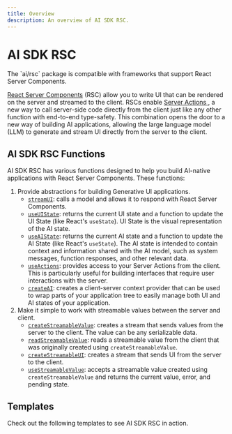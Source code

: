 ```yaml
---
title: Overview
description: An overview of AI SDK RSC.
---
```


# AI SDK RSC

<Note>
  The `ai/rsc` package is compatible with frameworks that support React Server
  Components.
</Note>

[React Server Components](https://nextjs.org/docs/app/building-your-application/rendering/server-components) (RSC) allow you to write UI that can be rendered on the server and streamed to the client. RSCs enable [ Server Actions ](https://nextjs.org/docs/app/building-your-application/data-fetching/server-actions-and-mutations#with-client-components), a new way to call server-side code directly from the client just like any other function with end-to-end type-safety. This combination opens the door to a new way of building AI applications, allowing the large language model (LLM) to generate and stream UI directly from the server to the client.

## AI SDK RSC Functions

AI SDK RSC has various functions designed to help you build AI-native applications with React Server Components. These functions:

1. Provide abstractions for building Generative UI applications.
   - [`streamUI`](/docs/reference/ai-sdk-rsc/stream-ui): calls a model and allows it to respond with React Server Components.
   - [`useUIState`](/docs/reference/ai-sdk-rsc/use-ui-state): returns the current UI state and a function to update the UI State (like React's `useState`). UI State is the visual representation of the AI state.
   - [`useAIState`](/docs/reference/ai-sdk-rsc/use-ai-state): returns the current AI state and a function to update the AI State (like React's `useState`). The AI state is intended to contain context and information shared with the AI model, such as system messages, function responses, and other relevant data.
   - [`useActions`](/docs/reference/ai-sdk-rsc/use-actions): provides access to your Server Actions from the client. This is particularly useful for building interfaces that require user interactions with the server.
   - [`createAI`](/docs/reference/ai-sdk-rsc/create-ai): creates a client-server context provider that can be used to wrap parts of your application tree to easily manage both UI and AI states of your application.
2. Make it simple to work with streamable values between the server and client.
   - [`createStreamableValue`](/docs/reference/ai-sdk-rsc/create-streamable-value): creates a stream that sends values from the server to the client. The value can be any serializable data.
   - [`readStreamableValue`](/docs/reference/ai-sdk-rsc/read-streamable-value): reads a streamable value from the client that was originally created using `createStreamableValue`.
   - [`createStreamableUI`](/docs/reference/ai-sdk-rsc/create-streamable-ui): creates a stream that sends UI from the server to the client.
   - [`useStreamableValue`](/docs/reference/ai-sdk-rsc/use-streamable-value): accepts a streamable value created using `createStreamableValue` and returns the current value, error, and pending state.

## Templates

Check out the following templates to see AI SDK RSC in action.

<Templates type="generative-ui" />
